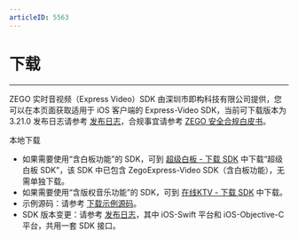 ```yaml
---
articleID: 5563
---
```

# 下载

- - -

ZEGO 实时音视频（Express Video）SDK 由深圳市即构科技有限公司提供，您可以在本页面获取适用于 iOS 客户端的 Express-Video SDK，当前可下载版本为 3.21.0 发布日志请参考 [发布日志](!DownloadSDK/Release_Notes)，合规事宜请参考 [ZEGO 安全合规白皮书](#16142)。
     
<Card title="Express-Video SDK v3.21.0" href="https://storage.zego.im/rtc/ZegoExpressVideo/ios/ZegoExpressVideo-ios-shared-objc.zip" target="_blank">
本地下载
</Card>

<Note title="说明">

- 如果需要使用“含白板功能”的 SDK，可到 [超级白板 - 下载 SDK](#11303) 中下载“超级白板 SDK”，该 SDK 中已包含 ZegoExpress-Video SDK（含白板功能），无需单独下载。
- 如果需要使用“含版权音乐功能”的 SDK，可到 [在线KTV - 下载 SDK](#15044) 中下载。
- 示例源码：请参考 [下载示例源码](!DownloadDemo/DownloadDemo)。
- SDK 版本变更：请参考 [发布日志](#12540)，其中 iOS-Swift 平台和 iOS-Objective-C 平台，共用一套 SDK 接口。
</Note>



